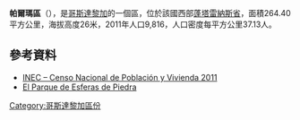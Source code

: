 '''帕爾瑪區'''（{{lang-es|Palmar}}），是[[哥斯達黎加|哥斯達黎加]]的一個區，位於該國西部[[蓬塔雷納斯省|蓬塔雷納斯省]]，面積264.40平方公里，海拔高度26米，2011年人口9,816，人口密度每平方公里37.13人。

==參考資料==
*[http://www.cipacdh.org/pdf/Resultados_Generales_Censo_2011.pdf INEC – Censo Nacional de Población y Vivienda 2011] {{Wayback|url=http://www.cipacdh.org/pdf/Resultados_Generales_Censo_2011.pdf |date=20150412063340 }}
* [http://www.museocostarica.go.cr/es_cr/reportaje/el-parque-de-esferas-de-piedra.html?Itemid=64 El Parque de Esferas de Piedra] {{Wayback|url=http://www.museocostarica.go.cr/es_cr/reportaje/el-parque-de-esferas-de-piedra.html?Itemid=64 |date=20200106021512 }}

{{CostaRica-geo-stub}}
[[Category:哥斯達黎加區份|Category:哥斯達黎加區份]]
